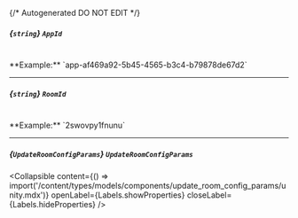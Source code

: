 {/* Autogenerated DO NOT EDIT  */}

##### *{`string`}* `AppId`
<br/>
**Example:** `app-af469a92-5b45-4565-b3c4-b79878de67d2`

---
##### *{`string`}* `RoomId`
<br/>
**Example:** `2swovpy1fnunu`

---
##### *{`UpdateRoomConfigParams`}* `UpdateRoomConfigParams`

<Collapsible content={() => import('/content/types/models/components/update_room_config_params/unity.mdx')} openLabel={Labels.showProperties} closeLabel={Labels.hideProperties} />



